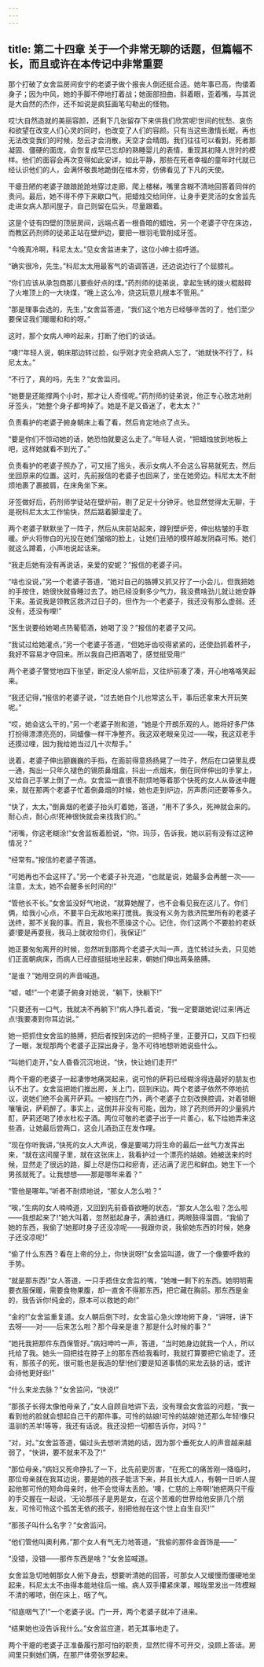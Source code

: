 ```yaml
---
---
---
```

title: 第二十四章 关于一个非常无聊的话题，但篇幅不长，而且或许在本传记中非常重要
---

那个打破了女舍监房间安宁的老婆子做个报丧人倒还挺合适。她年事已高，佝偻着身子；因为中风，她的手脚不停地打着战；她面部扭曲，斜着眼，歪着嘴，与其说是大自然的杰作，还不如说是疯狂画笔勾勒出的怪物。

哎!大自然造就的美丽容颜，还剩下几张留存下来供我们欣赏呢!世间的忧愁、哀伤和欲望在改变人们心灵的同时，也改变了人们的容颜。只有当这些激情长眠，再也无法改变我们的时候，愁云才会消散，天空才会晴朗。我们往往可以看到，死者那凝固、僵硬的面庞，会恢复成早已忘却的熟睡婴儿的表情，重现其初降人世时的模样。他们的面容会再次变得如此安详，如此平静，那些在死者幸福的童年时代就已经认识他们的人，会满怀敬畏地跪倒在棺木旁，仿佛看见了下凡的天使。

干瘪丑陋的老婆子踉踉跄跄地穿过走廊，爬上楼梯，嘴里含糊不清地回答着同伴的责问。最后，她不得不停下来歇口气，把蜡烛交给同伴，让身手更灵活的女舍监先走进女病人那间屋子，自己则留在后头，尽量跟着。

这是个徒有四壁的顶层房间，远端点着一根昏暗的蜡烛，另一个老婆子守在床边，而教区药剂师的徒弟正站在壁炉边，要把一根羽毛管削成牙签。

“今晚真冷啊，科尼太太。”见女舍监进来了，这位小绅士招呼道。

“确实很冷，先生。”科尼太太用最客气的语调答道，还边说边行了个屈膝礼。

“你们应该从承包商那儿要些好点的煤。”药剂师的徒弟说，拿起生锈的拨火棍敲碎了火堆顶上的一大块煤，“晚上这么冷，烧这玩意儿根本不管用。”

“那是理事会选的，先生，”女舍监答道，“我们这个地方已经够辛苦的了，他们至少要保证我们暖暖和和的呀。”

这时，那个女病人呻吟起来，打断了他们的谈话。

“噢!”年轻人说，朝床那边转过脸，似乎刚才完全把病人忘了，“她就快不行了，科尼太太。”

“不行了，真的吗，先生？”女舍监问。

“她要是还能撑两个小时，那才让人奇怪呢。”药剂师的徒弟说，他正专心致志地削牙签头，“她整个身子都垮掉了。她是不是又昏迷了，老太太？”

负责看护的老婆子俯身朝床上看了看，然后肯定地点了点头。

“要是你们不惊动她的话，她恐怕就要这么走了。”年轻人说，“把蜡烛放到地板上吧，这样她就看不到光了。”

负责看护的老婆子照办了，可又摇了摇头，表示女病人不会这么容易就死去，然后坐回原来的位置。这时，先前报信的老婆子也回来了，坐在她旁边。科尼太太不耐烦地裹了裹披肩，在床角坐下来。

牙签做好后，药剂师学徒站在壁炉前，剔了足足十分钟牙。他显然觉得太无聊，于是祝科尼太太工作愉快，然后踮着脚溜走了。

两个老婆子默默坐了一阵子，然后从床前站起来，蹲到壁炉旁，伸出枯皱的手取暖。炉火将惨白的光投在她们皱缩的脸上，让她们丑陋的模样越发阴森可怖。她们就这么蹲着，小声地说起话来。

“我走后她有没有再说话，亲爱的安妮？”报信的老婆子问。

“啥也没说，”另一个老婆子答道，“她对自己的胳膊又抓又拧了一小会儿，但我把她的手按住，她很快就昏睡过去了。她已经没剩多少气力，我没费啥劲儿就让她安静下来。虽说我是领教区救济过日子的，但作为一个老婆子，我还没有那么虚弱。还没有，还没有哩!”

“医生说要给她喝点热葡萄酒，她喝了没？”报信的老婆子又问。

“我试过给她灌点，”另一个老婆子答道，“但她牙齿咬得紧紧的，还使劲抓着杯子，我好不容易才夺回来。所以我自己把酒喝了，感觉挺受用!”

两个老婆子警觉地四下张望，断定没人偷听后，又往炉前凑了凑，开心地咯咯笑起来。

“我还记得，”报信的老婆子说，“过去她自个儿也常这么干，事后还拿来大开玩笑呢。”

“哎，她会这么干的，”另一个老婆子附和道，“她是个开朗乐观的人。她将好多尸体打扮得漂漂亮亮的，同蜡像一样干净整齐。我这双老眼亲见过——唉，我这双老手还摸过哩，因为我给她当过几十次帮手。”

说着，老婆子伸出颤巍巍的手指，在面前得意扬扬晃了一阵子，然后在口袋里乱摸一通，掏出一只年久褪色的锡质鼻烟盒，抖出一点烟末，倒在同伴伸出的手掌上，又给自己手掌上倒了一点。女舍监一直很不耐烦地等着那个快死的女人从昏迷中醒来，就在那两个老婆子忙着倒鼻烟的时候，她也走到炉边，厉声质问还要等多久。

“快了，太太，”倒鼻烟的老婆子抬头盯着她，答道，“用不了多久，死神就会来的。耐心点，耐心点!死神很快就会来找我们的。”

“闭嘴，你这老糊涂!”女舍监板着脸说，“你，玛莎，告诉我，她以前有没有过这种情况？”

“经常有。”报信的老婆子答道。

“可她再也不会这样了。”另一个老婆子补充道，“也就是说，她最多会再醒一次——注意，太太，她不会醒多长时间的!”

“管他长不长。”女舍监没好气地说，“就算她醒了，也不会看见我在这儿了。你们俩，给我小心点，不要平白无故地来打搅我。我没有义务为救济院里所有的老婆子送终，那不关我的事。而且，我也不愿操这个心。记住，你们这两个不要脸的老妖婆!要是再耍我，我马上就收拾你们，我保证!”

她正要匆匆离开的时候，忽然听到那两个老婆子大叫一声，连忙转过头去，只见她们正面朝病床，而病人已经直挺挺地坐起来，朝她们伸出两条胳膊。

“是谁？”她用空洞的声音喊道。

“嘘，嘘!”一个老婆子俯身对她说，“躺下，快躺下!”

“只要还有一口气，我就决不再躺下!”病人挣扎着说，“我一定要跟她说!过来!再近点!我要凑到你耳边说。”

她一把抓住女舍监的胳膊，把后者按到床边的一把椅子里，正要开口，又四下扫视了一眼，发现那两个老婆子正探出身子，急不可待地想听她说些什么。

“叫她们走开，”女人昏昏沉沉地说，“快，快让她们走开!”

两个干瘪的老婆子一起凄惨地痛哭起来，说可怜的萨莉已经糊涂得连最好的朋友也认不出了。女舍监把她们推出房，关上门，回到床边。两个老婆子依然不停地抗议，说她们绝不会离开萨莉。一被挡在门外，两个老婆子立刻改换腔调，对着锁眼嚷嚷说，萨莉醉了。事实上，这倒并非没有可能，因为，除了药剂师开的少量鸦片酊，萨莉还喝了掺水杜松子酒。两位可敬的老婆子出于一片善心，私下给她弄来这些酒，让她最后尝两口，这会儿酒劲正在发作哩。

“现在你听我讲，”快死的女人大声说，像是要竭力将生命的最后一丝气力发挥出来，“就在这间屋子里，就在这张床上，我看护过一个漂亮的姑娘。她被送来的时候，显然走了很远的路，脚上尽是伤口和瘀青，还沾满了泥巴和鲜血。她生下一个男孩就死了。让我想想——那是哪年来着？”

“管他是哪年。”听者不耐烦地说，“那女人怎么啦？”

“唉，”生病的女人喃喃道，又回到先前昏昏欲睡的状态，“那女人怎么啦？怎么啦——我想起来了!”她大叫着，忽然挺起身子，满脸通红，两眼鼓得溜圆，“我偷了她的东西，我偷了!她那时身子还没凉呢——我跟你说，我偷她东西的时候，她身子还没凉呢!”

“偷了什么东西？看在上帝的分上，你快说呀!”女舍监叫道，做了一个像要呼救的手势。

“就是那东西!”女人答道，一只手捂住女舍监的嘴，“她唯一剩下的东西。她明明需要衣服保暖，需要食物果腹，却一直舍不得那东西，把它藏在胸前。那东西是金的，我告诉你!纯金的，原本可以救她的命!”

“金的!”女舍监重复道。女人朝后倒下时，女舍监心急火燎地俯下身，“讲呀，讲下去呀——对——后来怎么啦？那个母亲是谁？那是什么时候的事？”

“她托我把那件东西保管好。”病妇呻吟一声，答道，“当时她身边就我一个人，所以托给了我。她头一回把挂在脖子上的那东西给我看时，我就打算要把它偷走了。还有，那孩子的死，很可能也是我造的孽!他们要是知道事情的来龙去脉的话，或许会待他更好些!”

“什么来龙去脉？”女舍监问，“快说!”

“那孩子长得太像他母亲了，”女人自顾自地讲下去，没有理会女舍监的问题，“我一看到他的脸就会想起自己干的那件事。可怜的姑娘!可怜的姑娘!她还那么年轻!像只温驯的羔羊!等等，我还有话说。我还没把一切都告诉你，对吗？”

“对，对。”女舍监答道，偏过头去想听清她的话，因为那个垂死女人的声音越来越弱了，“快讲，要不就来不及了!”

“那位母亲，”病妇又死命挣扎了一下，比先前更厉害，“在死亡的痛苦刚一降临时，那位母亲就在我耳边说，要是她的孩子能活下来，并且长大成人，有朝一日听人提起他那可怜的短命母亲时，他不会觉得太丢脸。‘噢，仁慈的上帝啊!’她把两只干瘦的手交握在一起说，‘无论那孩子是男是女，在这个苦难的世界给他安排几个朋友，可怜可怜这个孤苦无依的孩子，别把他抛在这个世上自生自灭!’”

“那孩子叫什么名字？”女舍监问。

“他们管他叫奥利弗，”那个女人有气无力地答道，“我偷的那件金首饰是——”

“没错，没错——那件东西是啥？”女舍监喊道。

女舍监急切地朝那女人俯下身去，想要听清她的回答，可那女人又缓慢而僵硬地坐起来，科尼太太不由得本能地往后一缩。病人双手攥紧床罩，喉咙里发出一阵模糊不清的嘟哝，倒在床上，咽了气。

“彻底咽气了!”一个老婆子说。门一开，两个老婆子就冲了进来。

“结果她也没告诉我什么。”女舍监应道，若无其事地走了。

两个干瘪的老婆子正准备履行那可怕的职责，显然忙得不可开交，没顾上答话。房间里只剩她们俩，在那尸体旁张罗起来。